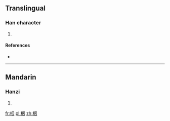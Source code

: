 ==Translingual==

===Han character===
{{Han char|rn=75|rad=木|as=06|sn=10|four=|canj=DWK}}

# {{defn|Han|sort=木06}}

====References====
* {{Han ref|kx=0524.020|dkj=14741|hdz=21199.030|uh=6836|ud=26678}}

----

==Mandarin==

===Hanzi===
{{cmn-hanzi|pin=[[yīn]] ([[yin1]])|wg=i<sup>n</sup>}}

# {{defn|lang=cmn|sort=木06}}

[[fr:栶]]
[[pl:栶]]
[[zh:栶]]